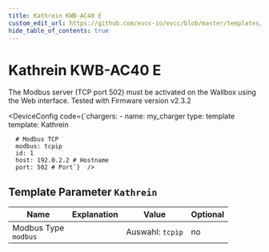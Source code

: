 ```yaml
---
title: Kathrein KWB-AC40 E
custom_edit_url: https://github.com/evcc-io/evcc/blob/master/templates/definition/charger/Kathrein.yaml
hide_table_of_contents: true
---
```



# Kathrein KWB-AC40 E

<div className="device-detail-container">
  <div className="device-detail-content">
    <DeviceFeatures features="1p3p,mA,sponsorship" />

The Modbus server (TCP port 502) must be activated on the Wallbox using the Web interface. Tested with Firmware version v2.3.2


<DeviceConfig code={`chargers:
    - name: my_charger
      type: template
      template: Kathrein
      
      # Modbus TCP
      modbus: tcpip
      id: 1
      host: 192.0.2.2 # Hostname
      port: 502 # Port`}  />
  </div>
  <div className="device-detail-icon">
    <evcc-icon
      type="charger"
      name="kathrein-kwb-ac40-e"
      size="400px"
      alt="Kathrein KWB-AC40 E"
      className="device-detail-icon-img"
    ></evcc-icon>
  </div>
</div>

## Template Parameter `Kathrein`

| Name | Explanation | Value | Optional |
|-----------|-------------|-------|----------|
| Modbus Type<br/>`modbus` |  | Auswahl: `tcpip` | no |

<SponsorshipRequired />

